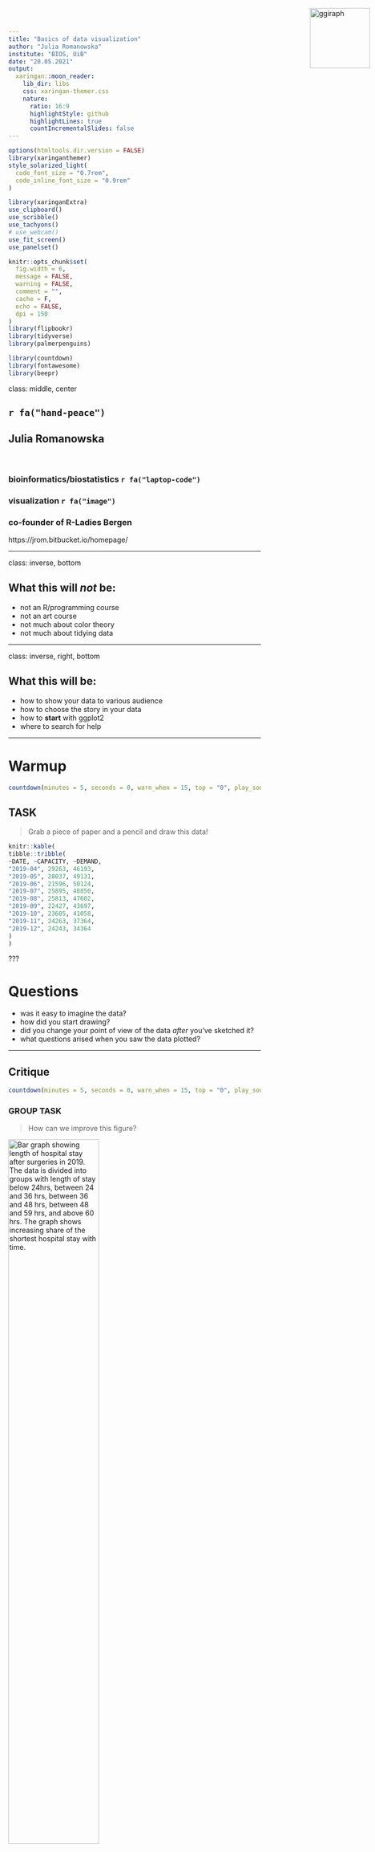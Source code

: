 ```yaml
---
title: "Basics of data visualization"
author: "Julia Romanowska"
institute: "BIOS, UiB"
date: "20.05.2021"
output:
  xaringan::moon_reader:
    lib_dir: libs
    css: xaringan-themer.css
    nature:
      ratio: 16:9
      highlightStyle: github
      highlightLines: true
      countIncrementalSlides: false
---
```


```r
options(htmltools.dir.version = FALSE)
library(xaringanthemer)
style_solarized_light(
  code_font_size = "0.7rem",
  code_inline_font_size = "0.9rem"
)

library(xaringanExtra)
use_clipboard()
use_scribble()
use_tachyons()
# use_webcam()
use_fit_screen()
use_panelset()

knitr::opts_chunk$set(
  fig.width = 6,
  message = FALSE,
  warning = FALSE,
  comment = "",
  cache = F,
  echo = FALSE,
  dpi = 150
)
library(flipbookr)
library(tidyverse)
library(palmerpenguins)

library(countdown)
library(fontawesome)
library(beepr)
```

class: middle, center

## `r fa("hand-peace")`

## Julia Romanowska

<br>

### bioinformatics/biostatistics `r fa("laptop-code")`

### visualization `r fa("image")`

### co-founder of R-Ladies Bergen

https://jrom.bitbucket.io/homepage/

---

class: inverse, bottom

## What this will *not* be:

- not an R/programming course
- not an art course
- not much about color theory
- not much about tidying data

---

class: inverse, right, bottom

## What this will be:

- how to show your data to various audience
- how to choose the story in your data
- how to __start__ with ggplot2
- where to search for help

---

# Warmup

```r
countdown(minutes = 5, seconds = 0, warn_when = 15, top = "0", play_sound = TRUE)
```

## TASK

> Grab a piece of paper and a pencil and draw this data!

```r
knitr::kable(
tibble::tribble(
~DATE, ~CAPACITY, ~DEMAND,
"2019-04", 29263, 46193,
"2019-05", 28037, 49131,
"2019-06", 21596, 50124,
"2019-07", 25895, 48850,
"2019-08", 25813, 47602,
"2019-09", 22427, 43697,
"2019-10", 23605, 41058,
"2019-11", 24263, 37364,
"2019-12", 24243, 34364
)
)
```

???

# Questions

- was it easy to imagine the data?
- how did you start drawing?
- did you change your point of view of the data _after_ you've sketched it?
- what questions arised when you saw the data plotted?

---

## Critique

```r
countdown(minutes = 5, seconds = 0, warn_when = 15, top = "0", play_sound = TRUE)
```

### GROUP TASK

> How can we improve this figure?

<img style="width:60%;" src="improve_graph.png" alt="Bar graph showing length of hospital stay after surgeries in 2019. The data is divided into groups with length of stay below 24hrs, between 24 and 36 hrs, between 36 and 48 hrs, between 48 and 59 hrs, and above 60 hrs. The graph shows increasing share of the shortest hospital stay with time.">
<!-- ![https://community.storytellingwithdata.com/exercises/how-can-we-improve-this-graph](improve_graph.png) -->
https://community.storytellingwithdata.com/exercises/how-can-we-improve-this-graph

---

## Assisting questions:

- is the data correctly represented in the figure?
- is the title meaningful?
- is the graph self-explanatory?
- can you easily draw conclusion from the graph?
- what about use of colors?

---

## Data viz _design_


???

It's not enough to _show_ your data - you need to carefuly pick the datapoints you want to focus on,
think about the fonts, the axes, the orientation of the plot, the colors(!), and title/captions.

All this process is called _designing_ your visual.

And as with any other design or planning, it all starts with...

--

- `r fa("pencil-alt")` pen & `r fa("sticky-note")` paper

???

When you grab a blank sheet of paper, you're getting free of all the limitations that a tool of your choice can give you.
And of the frustrations as well, if you're only beginning to learn the tool!
With a pen and paper, you may focus on what's important for the presentation of the data...

--

- `r fa("question-circle")` what the data tells me?

???

Normally, we would plot data when we want to explore some variables or when we have results of an analysis.
One thing is known: we don't know how the data look like. We may know how it _should_ look like, though.
That's why we may start designing with one type of plot in mind, but in the end the plot might look completely different!
That's why it's important to draw by hand some sketches and think about the question here.
When we finally have plotted something and understood the message behind the data, we need to improve the visual.

--

- **declutter** + **explain**

???

- do we really need all the points?
- what about the axis ticks? and axis labels?
- can we include a take-home message in title plot/caption?
- is the legend in right place?
- have we used **color** wisely? (I will talk about the colors next)

--

> Who's my target audience?

???

This entire process needs to be repeated when we present our plot for different groups of people!

This process is very important and one could talk about this for hours. I've just mentioned important points, and gathered some references for you to read if you're interested.

---

## Choosing medium and audience

- popular science *vs.* scientific article
- manuscript *vs.* presentation
- font size, level of details

<img src="selcuk_corruption.png" style="width:30%;"> <img src="economist_graph.png" style="width:45%;">

src: *Akcay, S. (2006). Corruption and human development. Cato Journal 26(1), 29-48*; 
https://www.economist.com/graphic-detail/2011/12/02/corrosive-corruption

---

## Choosing color

- recommended paper:    
[Crameri, F., Shephard, G. E., & Heron, P. J. *(2020)*. The misuse of colour in science communication. *Nature Communications*, 11(1), 1–10.](https://www.nature.com/articles/s41467-020-19160-7)

- good tool for choosing palette: [ColorBrewer](https://colorbrewer2.org/)    
by Cynthia Brewer

- wrong color palette can _distort_ the data and _change_ the meaning of your visual

---

class: inverse, left, bottom

## SUMMARY

### know your data

???

So what we've learned til now:

- spend time on exploring the data and check what the data tells you

--

### know your audience

???

- when critiquing the plot, have in mind who will look at it and under what circumstances!
- you can't show the same plot in a scientific journal article, and during a presentation for students!

--
### _design_ your visual

???

- use time to design the visual
- don't just show all the data you have, but choose carefully what to show and how so that the message is clear

And now, let's get our hands dirty with some code

---

class: inverse, right, middle

## Example plot with ggplot2

---

## Data

<div style="float: right; position: fixed; right: 10px; top: 10px;">
<img style="float: right; position: relative; width: 120px" src="palmer_penguins_logo.png" alt="ggiraph"/><br>
</div>

[palmerpenguins](https://allisonhorst.github.io/palmerpenguins/)

<br><br><br>

```r
penguins
```

???

I will be using this simple dataset with morphological data of penguins living on a certain island.

--

> **IMPORTANT** start with tidy data!

???

I will not spend much time on this because we don't have time, but remember one thing:
you need to start visualizing with _tidy_ dataset! What this means?

--

**each row is an observation, each column is a variable**

---

```r
ggplot(data = penguins) +
  aes(x = bill_length_mm,
    y = bill_depth_mm) +
  geom_point(
    aes(color = species,
    shape = species),
      size = 2) + 
  geom_smooth(method = "lm",
    se = FALSE,
    aes(color = species))
penguins_default <- last_plot()
```

`r chunk_reveal("penguins_species", break_type = "auto", chunk_options = "warning = FALSE", font_size_code = "50%", widths = c(0.5, 0.45))`

???

Basics of ggplot2:

- layers
- 'aesthetics' + data + geom

---

```r
penguins_default +
  scale_color_manual(
    values = c("darkorange",
               "darkorchid",
               "cyan4")
    ) +
  facet_grid(rows = vars(species)) +
  labs(title = 
    "Penguin species differentation") +
  labs(subtitle = 
    "based on bill depth and bill length") +
  xlab("bill length (mm)") +
  ylab("bill depth (mm)") +
  theme_minimal() +
  theme(
    plot.title =
      element_text(face = "bold"),
    plot.subtitle =
      element_text(face = "italic")) +
  theme(legend.position = "none")
```

`r chunk_reveal("penguins_species2", break_type = "auto", chunk_options = "warning = FALSE", font_size_code = "50%", widths = c(0.5, 0.45))`

???

OK, to był podstawowy graf. Teraz zróbmy go wyjątkowego.

- zmiana kolorystyki,
- rozbicie na podgrafy wg.gatunku,
- dodanie tytułu
- podpisy na osiach
- wygląd grafu

---

## Extensions

[ggextensions](https://exts.ggplot2.tidyverse.org/gallery/)


